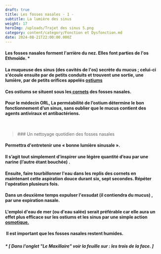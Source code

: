 ```yaml
---
draft: true
title: Les fosses nasales - 1 -
subtitle: La lumière des sinus
weight: 17
heroImg: /uploads/Trajet des sinus 5.png
category: content/category/Fonction et Dysfonction.md
date: 2024-08-21T22:00:00.000Z
---
```


#### Les fosses nasales forment l'arrière du nez. Elles font parties de l'os Ethmoïde. \*

#### La muqueuse des sinus (des cavités de l'os) secrète du mucus ; celui-ci s'écoule ensuite par de petits conduits et trouvent une sortie, une lumière, par de petits orifices appelés [ostiums](https://www.bing.com/search?pglt=2211\&q=ostium+def\&cvid=347941c7e38f48c9a44be1a70e0c9654\&gs_lcrp=EgZjaHJvbWUqBggEEAAYQDIGCAAQRRg7MgYIARBFGDsyBggCEEUYOzIGCAMQABhAMgYIBBAAGEAyBggFEAAYQDIGCAYQABhAMgYIBxAAGEAyBggIEEUYPNIBCDY5MDNqMGoxqAIIsAIB\&FORM=ANNTA1\&PC=ASTS "ostium")

####

#### &#x20;

#### &#x20;

<Space height={27} />

<ImagesHeight src="/uploads/Picture Nez.png" height={434} />

<Space height={27} />

####

<Space height={10} />

####

#### Ces ostiums  se situent  sous les[ cornets](https://www.vulgaris-medical.com/encyclopedie-medicale/cornets-nasaux "cornet") des fosses nasales.

<Space height={20} />

#### Pour le médecin ORL, La perméabilité de l’ostium détermine le bon fonctionnement d’un sinus, sans oublier que le mucus contient des agents antiviraux et antibactériens.

<Space height={0} />

 

<BlockQuote authorName="">
  ### Un nettoyage quotidien des fosses nasales
</BlockQuote>

<Space height={42} />

#### &#x20;Permettra d'entretenir une « bonne lumière sinusale ».

<Space height={10} />

#### Il s’agit tout simplement d’inspirer une légère quantité d’eau par une narine (l’autre étant bouchée) .

#### Ensuite, faire tourbillonner l'eau dans les replis des cornets en  maintenant cette aspiration douce durant six, sept secondes. Répéter l'opération plusieurs fois.

#### &#x20;Dans un deuxième temps expulser l'exsudat (il contiendra du mucus) , par une expiration nasale.

<Space height={18} />

#### L'emploi d'eau de mer (ou d'eau salée) serait préférable car  elle aura un effet plus efficace sur les ostiums et les sinus par une simple action [osmotique.](https://www.bing.com/search?pglt=2211\&q=osmose+def\&cvid=18e3871d99d04cea98ef76bbed657ffb\&gs_lcrp=EgZjaHJvbWUqBggDEAAYQDIGCAAQABhAMgYIARAuGEAyBggCEAAYQDIGCAMQABhAMgYIBBAAGEAyBggFEC4YQDIGCAYQABhAMgYIBxAAGEAyBggIEAAYQNIBCDU2ODdqMGoxqAIIsAIB\&FORM=ANNTA1\&PC=ASTS "Osmose")

<Space height={29} />

####  Il est important que les fosses nasales restent humides.

<Space height={20} />

#####

##### &#x20;\* \[ Dans l'onglet "Le Maxillaire" voir la feuille sur :  les trois de la face. ]
